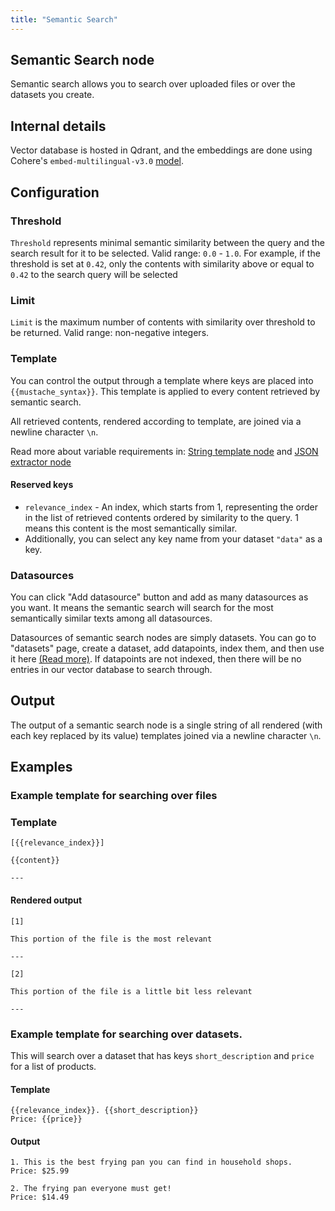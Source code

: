 ```yaml
---
title: "Semantic Search"
---
```


## Semantic Search node

Semantic search allows you to search over uploaded files or over the datasets you create.

## Internal details

Vector database is hosted in Qdrant, and the embeddings are done using Cohere's `embed-multilingual-v3.0` [model](https://huggingface.co/Cohere/Cohere-embed-multilingual-v3.0).

## Configuration

### Threshold

`Threshold` represents minimal semantic similarity between the query and the search result for it to be selected. Valid range: `0.0` - `1.0`.
For example, if the threshold is set at `0.42`, only the contents with similarity above or equal to `0.42` to the search query will be selected

### Limit

`Limit` is the maximum number of contents with similarity over threshold to be returned. Valid range: non-negative integers.

### Template

You can control the output through a template where keys are placed into `{{mustache_syntax}}`.
This template is applied to every content retrieved by semantic search. 

All retrieved contents, rendered according to template, are joined via a newline character `\n`.

Read more about variable requirements in: [String template node](/nodes/string-template) and [JSON extractor node](/nodes/json-extractor)

#### Reserved keys

- `relevance_index` - An index, which starts from 1, representing the order in the list of retrieved contents ordered by similarity to the query. 1 means this content is the most semantically similar.
- Additionally, you can select any key name from your dataset `"data"` as a key.

### Datasources

You can click "Add datasource" button and add as many datasources as you want. It means the semantic search will search for the most semantically similar texts among all datasources.

Datasources of semantic search nodes are simply datasets. You can go to "datasets" page, create a dataset, add datapoints, index them, and then use it here [(Read more)](/datasets/introduction#indexing).
If datapoints are not indexed, then there will be no entries in our vector database to search through.

## Output

The output of a semantic search node is a single string of all rendered (with each key replaced by its value) templates joined via a newline character `\n`.

## Examples

### Example template for searching over files

### Template

```
[{{relevance_index}}]

{{content}}

---

```

#### Rendered output

```
[1]

This portion of the file is the most relevant

---

[2]

This portion of the file is a little bit less relevant

---

```

### Example template for searching over datasets.

This will search over a dataset that has keys `short_description` and `price` for a list of products.

#### Template

```
{{relevance_index}}. {{short_description}}
Price: {{price}}

```

#### Output

```
1. This is the best frying pan you can find in household shops.
Price: $25.99

2. The frying pan everyone must get!
Price: $14.49

```
